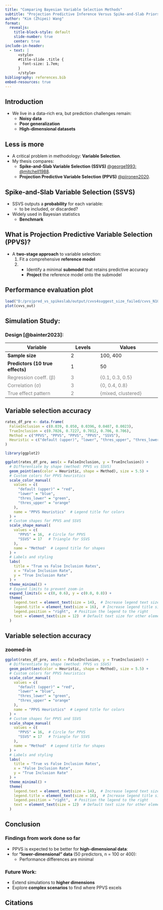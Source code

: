 ```yaml
---
title: "Comparing Bayesian Variable Selection Methods"
subtitle: "Projection Predictive Inference Versus Spike-and-Slab Priors" 
author: "Kim (Zhipei) Wang"
format: 
  revealjs:
    title-block-style: default
    slide-number: true
    center: true
include-in-header:
  - text: |
      <style>
      #title-slide .title {
        font-size: 1.7em;
      }
      </style>
bibliography: references.bib
embed-resources: true
---
```


## Introduction

-   We live in a data-rich era, but prediction challenges remain:
    -   **Noisy data**
    -   **Poor generalization**
    -   **High-dimensional datasets**

## Less is more

-   A critical problem in methodology: **Variable Selection**.\
-   My thesis compares:
    -   **Spike-and-Slab Variable Selection (SSVS)** [@george1993; @mitchell1988](benchmark).
    -   **Projection Predictive Variable Selection (PPVS)** [@piironen2020](new method).

## Spike-and-Slab Variable Selection (SSVS)

-   SSVS outputs a **probability** for each variable:
    -   to be included, or discarded?\
-   Widely used in Bayesian statistics\
    - **Benchmark**

## What is Projection Predictive Variable Selection (PPVS)?

-   A **two-stage approach** to variable selection:
    1.  Fit a comprehensive **reference model**\
    2.  - Identify a minimal **submodel** that retains predictive accuracy\
        - **Project** the reference model onto the submodel

## Performance evaluation plot
```r
load("D:/projpred_vs_spikeslab/output/cvvs4suggest_size_failed/cvvs_N100_corr0.8_loc_TEfirst10_r6.RData")
plot(cvvs_out)
```


## Simulation Study:

### Design [@bainter2023]:

| **Variable**            | **Levels** | **Values**              |
|--------------------------|------------|-------------------------|
| **Sample size**          | 2          | 100, 400               |
| **Predictors (10 true effects)** | 1 | 50                     |
| <span style="color: gray;">Regression coeff. (β)</span> | <span style="color: gray;">3</span> | <span style="color: gray;">{0.1, 0.3, 0.5}</span> |
| <span style="color: gray;">Correlation (σ)</span> | <span style="color: gray;">3</span> | <span style="color: gray;">{0, 0.4, 0.8}</span> |
| <span style="color: gray;">True effect pattern</span> | <span style="color: gray;">2</span> | <span style="color: gray;">{mixed, clustered}</span> |



## Variable selection accuracy 
```r
rates_df_pre <- data.frame(
  FalseInclusion = c(0.039, 0.050, 0.0396, 0.0407, 0.0023),
  TrueInclusion = c(0.7026, 0.7227, 0.7012, 0.706, 0.706),
  Method = c("PPVS", "PPVS", "PPVS", "PPVS", "SSVS"),
  Heuristic = c("default (upper)", "lower", "thres_upper", "thres_lower", "ssvs")
)
```

```r
library(ggplot2)
```

```r
ggplot(rates_df_pre, aes(x = FalseInclusion, y = TrueInclusion)) +
  # Differentiate by shape (method: PPVS vs SSVS)
  geom_point(aes(color = Heuristic, shape = Method), size = 5.5) +
  # Custom colors for PPVS heuristics
  scale_color_manual(
    values = c(
      "default (upper)" = "red",
      "lower" = "blue",
      "thres_lower" = "green",
      "thres_upper" = "orange"
    ),
    name = "PPVS Heuristics"  # Legend title for colors
  ) +
  # Custom shapes for PPVS and SSVS
  scale_shape_manual(
    values = c(
      "PPVS" = 16,  # Circle for PPVS
      "SSVS" = 17   # Triangle for SSVS
    ),
    name = "Method"  # Legend title for shapes
  ) +
  # Labels and styling
  labs(
    title = "True vs False Inclusion Rates",
    x = "False Inclusion Rate",
    y = "True Inclusion Rate"
  ) +
  theme_minimal() +
  # Expand limits to prevent zoom-in
  expand_limits(x = c(0, 0.6), y = c(0.0, 0.8)) +
  theme(
    legend.text = element_text(size = 14),  # Increase legend text size
    legend.title = element_text(size = 16),  # Increase legend title size
    legend.position = "right",  # Position the legend to the right
    text = element_text(size = 12)  # Default text size for other elements
  )
```


## Variable selection accuracy
### zoomed-in
```r
ggplot(rates_df_pre, aes(x = FalseInclusion, y = TrueInclusion)) +
  # Differentiate by shape (method: PPVS vs SSVS)
  geom_point(aes(color = Heuristic, shape = Method), size = 5.5) +
  # Custom colors for PPVS heuristics
  scale_color_manual(
    values = c(
      "default (upper)" = "red",
      "lower" = "blue",
      "thres_lower" = "green",
      "thres_upper" = "orange"
    ),
    name = "PPVS Heuristics"  # Legend title for colors
  ) +
  # Custom shapes for PPVS and SSVS
  scale_shape_manual(
    values = c(
      "PPVS" = 16,  # Circle for PPVS
      "SSVS" = 17   # Triangle for SSVS
    ),
    name = "Method"  # Legend title for shapes
  ) +
  # Labels and styling
  labs(
    title = "True vs False Inclusion Rates",
    x = "False Inclusion Rate",
    y = "True Inclusion Rate"
  ) +
  theme_minimal() +
  theme(
    legend.text = element_text(size = 14),  # Increase legend text size
    legend.title = element_text(size = 16),  # Increase legend title size
    legend.position = "right",  # Position the legend to the right
    text = element_text(size = 12)  # Default text size for other elements
  )

```

## Conclusion

### Findings from work done so far

-   PPVS is expected to be better for **high-dimensional data**:
-   for **"lower-dimensional" data** (50 predictors, n = 100 or 400):
    -   Performance differences are minimal

### Future Work:

-   Extend simulations to **higher dimensions**\
-   Explore **complex scenarios** to find where PPVS excels



## Citations

